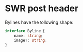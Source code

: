  

<Meta of={SwrHeaderStories}/>

# SWR post header

<Controls  />

Bylines have the following shape:

```ts
interface Byline {
    name: string;
    image?: string;
}
```

<Stories/>